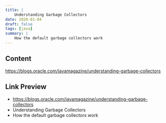 ```yaml
---
title: |
    Understanding Garbage Collectors
date: 2020-01-04
draft: false
tags: [java]
summary: |
    How the default garbage collectors work
---
```


## Content

https://blogs.oracle.com/javamagazine/understanding-garbage-collectors

## Link Preview

- https://blogs.oracle.com/javamagazine/understanding-garbage-collectors
- Understanding Garbage Collectors
- How the default garbage collectors work
